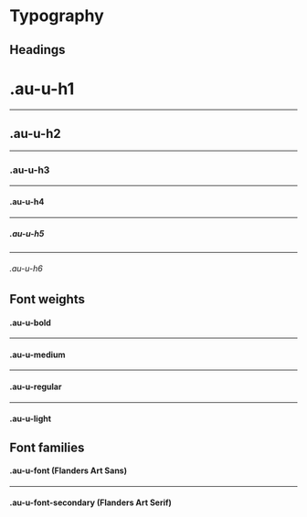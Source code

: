 
<Meta title="Utilities/Typography" />

<style>{`
  .sbdocs-p,
  .sbdocs-ul,
  .sbdocs-li,
  .sbdocs-p code {
    font-weight: 400;
    font-size: 1.6rem;
  }

  .sbdocs-a {
    display: inline-flex;
    align-items: center;
    font-family: var(--au-font);
    transition: color var(--au-transition), text-decoration var(--au-transition);
    font-weight: var(--au-regular);
    text-decoration: underline;
    text-decoration-color: var(--au-blue-300);
    color: var(--au-blue-600);
  }

  .sbdocs-a:visited {
    color: var(--au-blue-600);
  }

  .sbdocs-a:hover,
  .sbdocs-a:focus {
    color: var(--au-blue-800);
    text-decoration-color: var(--au-blue-200);
  }

  .sbdocs-a:focus {
    outline: var(--au-outline);
    outline-offset: var(--au-outline-offset);
  }

  code {
    font-family: courier, monospace;
  }

  .os-content {
    background-color: var(--au-gray-100);
  }

  .sbdocs-h2.au-u-h2 {
    border-bottom: 0;
  }
`}</style>

# Typography

## Headings

<div class="au-o-box au-d-component">
  <h1 class="au-u-h1 au-u-bold">.au-u-h1</h1>
  <hr />
  <h2 class="au-u-h2 au-u-bold">.au-u-h2</h2>
  <hr />
  <h3 class="au-u-h3 au-u-bold">.au-u-h3</h3>
  <hr />
  <h4 class="au-u-h4 au-u-bold">.au-u-h4</h4>
  <hr />
  <h5 class="au-u-h5 au-u-bold">.au-u-h5</h5>
  <hr />
  <h6 class="au-u-h6 au-u-bold">.au-u-h6</h6>
</div>

## Font weights

<div class="au-o-box au-d-component">
  <h4 class="au-u-h4 au-u-bold">.au-u-bold</h4>
  <hr />
  <h4 class="au-u-h4 au-u-medium">.au-u-medium</h4>
  <hr />
  <h4 class="au-u-h4 au-u-regular">.au-u-regular</h4>
  <hr />
  <h4 class="au-u-h4 au-u-light">.au-u-light</h4>
</div>

## Font families

<div class="au-o-box au-d-component">
  <h4 class="au-u-h4">.au-u-font  <span class="au-u-h4 au-u-font">(Flanders Art Sans)</span></h4>
  <hr />
  <h4 class="au-u-h4 au-u-font-secondary">.au-u-font-secondary <span class="au-u-h4 au-u-font">(Flanders Art Serif)</span></h4>
</div>
